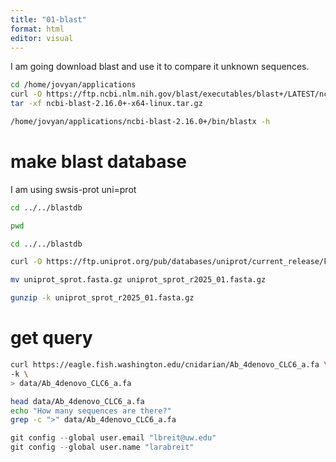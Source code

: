 ```yaml
---
title: "01-blast"
format: html
editor: visual
---
```


I am going download blast and use it to compare it unknown sequences.

```bash
cd /home/jovyan/applications
curl -O https://ftp.ncbi.nlm.nih.gov/blast/executables/blast+/LATEST/ncbi-blast-2.16.0+-x64-linux.tar.gz
tar -xf ncbi-blast-2.16.0+-x64-linux.tar.gz
```

```bash
/home/jovyan/applications/ncbi-blast-2.16.0+/bin/blastx -h

```


# make blast database 

I am using swsis-prot uni=prot


```bash
cd ../../blastdb

pwd
```


```bash
cd ../../blastdb

curl -O https://ftp.uniprot.org/pub/databases/uniprot/current_release/knowledgebase/complete/uniprot_sprot.fasta.gz

mv uniprot_sprot.fasta.gz uniprot_sprot_r2025_01.fasta.gz

gunzip -k uniprot_sprot_r2025_01.fasta.gz


```

# get query

```bash
curl https://eagle.fish.washington.edu/cnidarian/Ab_4denovo_CLC6_a.fa \
-k \
> data/Ab_4denovo_CLC6_a.fa
```
```bash
head data/Ab_4denovo_CLC6_a.fa
echo "How many sequences are there?"
grep -c ">" data/Ab_4denovo_CLC6_a.fa
```

```r
git config --global user.email "lbreit@uw.edu"
git config --global user.name "larabreit"
```

